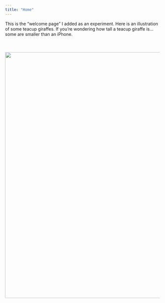 ```yaml
---
title: "Home"
---
```


This is the "welcome page" I added as an experiment. Here is an illustration of some teacup giraffes. If you're wondering how tall a teacup giraffe is...some are smaller than an iPhone.

<center>
<div style="margin-top:50px"></div>
![](giraffes2.png){width=800px}
<div style="margin-bottom:50px"></div>
</center>